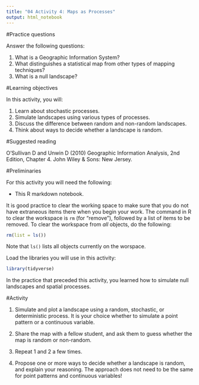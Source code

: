 ```yaml
---
title: "04 Activity 4: Maps as Processes"
output: html_notebook
---
```


#Practice questions

Answer the following questions:

1. What is a Geographic Information System?
2. What distinguishes a statistical map from other types of mapping techniques?
3. What is a null landscape?

#Learning objectives

In this activity, you will:

1. Learn about stochastic processes.
2. Simulate landscapes using various types of processes.
3. Discuss the difference between random and non-random landscapes.
4. Think about ways to decide whether a landscape is random.

#Suggested reading

O'Sullivan D and Unwin D (2010) Geographic Information Analysis, 2nd Edition, Chapter 4. John Wiley & Sons: New Jersey.

#Preliminaries

For this activity you will need the following:

* This R markdown notebook.

It is good practice to clear the working space to make sure that you do not have extraneous items there when you begin your work. The command in R to clear the workspace is `rm` (for "remove"), followed by a list of items to be removed. To clear the workspace from _all_ objects, do the following:
```r
rm(list = ls())
```

Note that `ls()` lists all objects currently on the worspace.

Load the libraries you will use in this activity:
```r
library(tidyverse)
```

In the practice that preceded this activity, you learned how to simulate null landscapes and spatial processes. 

#Activity

1. Simulate and plot a landscape using a random, stochastic, or deterministic process. It is your choice whether to simulate a point pattern or a continuous variable.

2. Share the map with a fellow student, and ask them to guess whether the map is random or non-random.

3. Repeat 1 and 2 a few times.

4. Propose one or more ways to decide whether a landscape is random, and explain your reasoning. The approach does not need to be the same for point patterns and continuous variables!